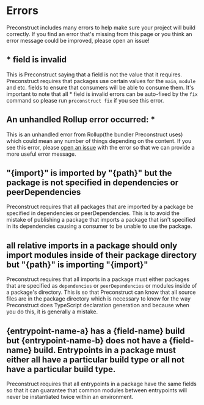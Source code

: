 # Errors

Preconstruct includes many errors to help make sure your project will build correctly. If you find an error that's missing from this page or you think an error message could be improved, please open an issue!

## \* field is invalid

This is Preconstruct saying that a field is not the value that it requires. Preconstruct requires that packages use certain values for the `main`, `module` and etc. fields to ensure that consumers will be able to consume them. It's important to note that all \* field is invalid errors can be auto-fixed by the `fix` command so please run `preconstruct fix` if you see this error.

## An unhandled Rollup error occurred: \*

This is an unhandled error from Rollup(the bundler Preconstruct uses) which could mean any number of things depending on the content. If you see this error, please [open an issue](https://github.com/preconstruct/preconstruct/issues/new) with the error so that we can provide a more useful error message.

## "{import}" is imported by "{path}" but the package is not specified in dependencies or peerDependencies

Preconstruct requires that all packages that are imported by a package be specified in dependencies or peerDependencies. This is to avoid the mistake of publishing a package that imports a package that isn't specified in its dependencies causing a consumer to be unable to use the package.

## all relative imports in a package should only import modules inside of their package directory but "{path}" is importing "{import}"

Preconstruct requires that all imports in a package must either packages that are specified as `dependencies` or `peerDependencies` or modules inside of a package's directory. This is so that Preconstruct can know that all source files are in the package directory which is necessary to know for the way Preconstruct does TypeScript declaration generation and because when you do this, it is generally a mistake.

## {entrypoint-name-a} has a {field-name} build but {entrypoint-name-b} does not have a {field-name} build. Entrypoints in a package must either all have a particular build type or all not have a particular build type.

Preconstruct requires that all entrypoints in a package have the same fields so that it can guarantee that common modules between entrypoints will never be instantiated twice within an environment.
